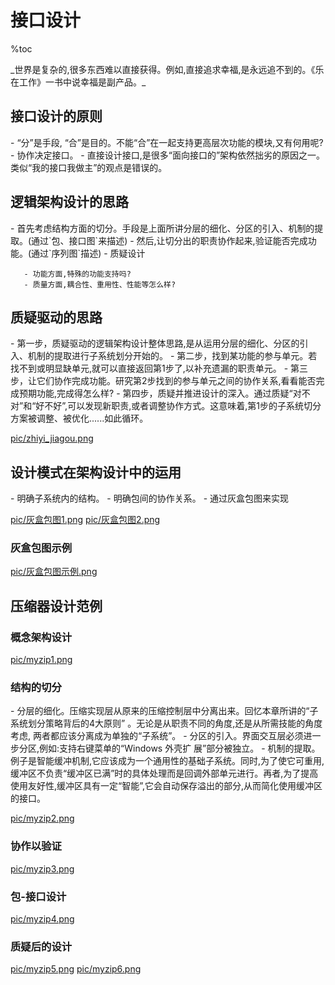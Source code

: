 = 接口设计 =

%toc

_世界是复杂的,很多东西难以直接获得。例如,直接追求幸福,是永远追不到的。《乐在工作》一书中说幸福是副产品。_

== 接口设计的原则 ==
- “分”是手段, “合”是目的。不能“合”在一起支持更高层次功能的模块,又有何用呢?
- 协作决定接口。
- 直接设计接口,是很多“面向接口的”架构依然拙劣的原因之一。类似“我的接口我做主”的观点是错误的。

== 逻辑架构设计的思路 ==
- 首先考虑结构方面的切分。手段是上面所讲分层的细化、分区的引入、机制的提取。(通过`包、接口图`来描述)
- 然后,让切分出的职责协作起来,验证能否完成功能。(通过`序列图`描述)
- 质疑设计
    - 功能方面,特殊的功能支持吗?
    - 质量方面,耦合性、重用性、性能等怎么样?

== 质疑驱动的思路 ==
- 第一步，质疑驱动的逻辑架构设计整体思路,是从运用分层的细化、分区的引入、机制的提取进行子系统划分开始的。
- 第二步，找到某功能的参与单元。若找不到或明显缺单元,就可以直接返回第1步了,以补充遗漏的职责单元。
- 第三步，让它们协作完成功能。研究第2步找到的参与单元之间的协作关系,看看能否完成预期功能,完成得怎么样?
- 第四步，质疑并推进设计的深入。通过质疑“对不对”和“好不好”,可以发现新职责,或者调整协作方式。这意味着,第1步的子系统切分方案被调整、被优化......如此循环。

[[pic/zhiyi_jiagou.png]]

== 设计模式在架构设计中的运用 ==
- 明确子系统内的结构。
- 明确包间的协作关系。
- 通过灰盒包图来实现

[[pic/灰盒包图1.png]]
[[pic/灰盒包图2.png]]

=== 灰盒包图示例 ===
[[pic/灰盒包图示例.png]]

== 压缩器设计范例 ==
=== 概念架构设计 ===
[[pic/myzip1.png]]

=== 结构的切分 ===
- 分层的细化。压缩实现层从原来的压缩控制层中分离出来。回忆本章所讲的“子系统划分策略背后的4大原则” 。无论是从职责不同的角度,还是从所需技能的角度考虑, 两者都应该分离成为单独的“子系统”。
- 分区的引入。界面交互层必须进一步分区,例如:支持右键菜单的“Windows 外壳扩 展”部分被独立。
- 机制的提取。例子是智能缓冲机制,它应该成为一个通用性的基础子系统。同时,为了使它可重用,缓冲区不负责“缓冲区已满”时的具体处理而是回调外部单元进行。再者,为了提高使用友好性,缓冲区具有一定“智能”,它会自动保存溢出的部分,从而简化使用缓冲区的接口。

[[pic/myzip2.png]]

=== 协作以验证 ===
[[pic/myzip3.png]]

=== 包-接口设计 ===
[[pic/myzip4.png]]

=== 质疑后的设计 ===
[[pic/myzip5.png]]
[[pic/myzip6.png]]





